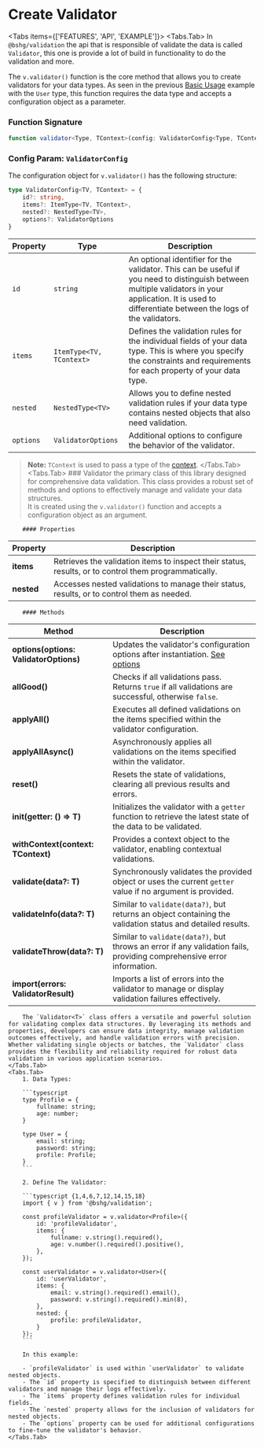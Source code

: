 # Create Validator


<Tabs items={['FEATURES', 'API', 'EXAMPLE']}>
    <Tabs.Tab>
In `@bshg/validation` the api that is responsible of validate the data is called `Validator`, this one is provide a lot of build in functionality to do the validation and more.

The `v.validator()` function is the core method that allows you to create validators for your data types. As seen in the previous [Basic Usage](/ts-validation/basic-usage) example with the `User` type, this function requires the data type and accepts a configuration object as a parameter.

### Function Signature

```typescript {5} /config: ValidatorConfig<Type, TContext>/ /Validator<Type, TContext>/ copy=false
function validator<Type, TContext>(config: ValidatorConfig<Type, TContext>): Validator<Type, TContext> {}
```

### Config Param: `ValidatorConfig`

The configuration object for `v.validator()` has the following structure:

```typescript copy=false
type ValidatorConfig<TV, TContext> = {
    id?: string,
    items?: ItemType<TV, TContext>,
    nested?: NestedType<TV>,
    options?: ValidatorOptions
}
```

| Property  | Type                     | Description                                                                                                                                                                                              |
|-----------|--------------------------|----------------------------------------------------------------------------------------------------------------------------------------------------------------------------------------------------------|
| `id`      | `string`                 | An optional identifier for the validator. This can be useful if you need to distinguish between multiple validators in your application. It is used to differentiate between the logs of the validators. |
| `items`   | `ItemType<TV, TContext>` | Defines the validation rules for the individual fields of your data type. This is where you specify the constraints and requirements for each property of your data type.                                |
| `nested`  | `NestedType<TV>`         | Allows you to define nested validation rules if your data type contains nested objects that also need validation.                                                                                        |
| `options` | `ValidatorOptions`       | Additional options to configure the behavior of the validator.                                                                                                                                           |

> **Note:** `TContext` is used to pass a type of the [context](/docs/library/validation/typescrip/context-validation).
    </Tabs.Tab>
    <Tabs.Tab>
        ### Validator
        the primary class of this library designed for comprehensive data validation. This class provides a robust set of methods and options to effectively manage and validate your data structures.<br/>
        It is created using the `v.validator()` function and accepts a configuration object as an argument.

        #### Properties

| Property   | Description                                                                                           |
|------------|-------------------------------------------------------------------------------------------------------|
| **items**  | Retrieves the validation items to inspect their status, results, or to control them programmatically. |
| **nested** | Accesses nested validations to manage their status, results, or to control them as needed.            |


        #### Methods

| Method                                 | Description                                                                                                                             |
|----------------------------------------|-----------------------------------------------------------------------------------------------------------------------------------------|
| **options(options: ValidatorOptions)** | Updates the validator's configuration options after instantiation. [See options](/ts-validation/validator-options)  |
| **allGood()**                          | Checks if all validations pass. Returns `true` if all validations are successful, otherwise `false`.                                    |
| **applyAll()**                         | Executes all defined validations on the items specified within the validator configuration.                                             |
| **applyAllAsync()**                    | Asynchronously applies all validations on the items specified within the validator.                                                     |
| **reset()**                            | Resets the state of validations, clearing all previous results and errors.                                                              |
| **init(getter: () => T)**              | Initializes the validator with a `getter` function to retrieve the latest state of the data to be validated.                            |
| **withContext(context: TContext)**     | Provides a context object to the validator, enabling contextual validations.                                                            |
| **validate(data?: T)**                 | Synchronously validates the provided object or uses the current `getter` value if no argument is provided.                              |
| **validateInfo(data?: T)**             | Similar to `validate(data?)`, but returns an object containing the validation status and detailed results.                              |
| **validateThrow(data?: T)**            | Similar to `validate(data?)`, but throws an error if any validation fails, providing comprehensive error information.                   |
| **import(errors: ValidatorResult)**    | Imports a list of errors into the validator to manage or display validation failures effectively.                                       |

        The `Validator<T>` class offers a versatile and powerful solution for validating complex data structures. By leveraging its methods and properties, developers can ensure data integrity, manage validation outcomes effectively, and handle validation errors with precision. Whether validating single objects or batches, the `Validator` class provides the flexibility and reliability required for robust data validation in various application scenarios.
    </Tabs.Tab>
    <Tabs.Tab>
        1. Data Types:

        ```typescript
        type Profile = {
            fullname: string;
            age: number;
        }

        type User = {
            email: string;
            password: string;
            profile: Profile;
        }
        ```

        2. Define The Validator:

        ```typescript {1,4,6,7,12,14,15,18}
        import { v } from '@bshg/validation';

        const profileValidator = v.validator<Profile>({
            id: 'profileValidator',
            items: {
                fullname: v.string().required(),
                age: v.number().required().positive(),
            },
        });

        const userValidator = v.validator<User>({
            id: 'userValidator',
            items: {
                email: v.string().required().email(),
                password: v.string().required().min(8),
            },
            nested: {
                profile: profileValidator,
            }
        });
        ```

        In this example:

        - `profileValidator` is used within `userValidator` to validate nested objects.
        - The `id` property is specified to distinguish between different validators and manage their logs effectively.
        - The `items` property defines validation rules for individual fields.
        - The `nested` property allows for the inclusion of validators for nested objects.
        - The `options` property can be used for additional configurations to fine-tune the validator's behavior.
    </Tabs.Tab>
</Tabs>
